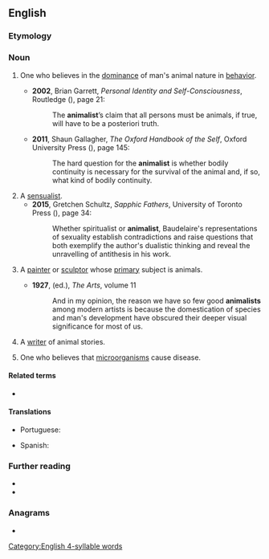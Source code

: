 ==English==

===Etymology===
{{suffix|en|animal|ist}}

===Noun===
{{en-noun}}

# {{lb|en|philosophy}} One who believes in the [[dominance]] of man's animal nature in [[behavior]].
#* '''2002''', Brian Garrett, ''Personal Identity and Self-Consciousness'', Routledge ({{ISBN|9781134708024}}), page 21:
#*: The '''animalist'''’s claim that all persons must be animals, if true, will have to be a posteriori truth.
#* '''2011''', Shaun Gallagher, ''The Oxford Handbook of the Self'', Oxford University Press ({{ISBN|9780199548019}}), page 145:
#*: The hard question for the '''animalist''' is whether bodily continuity is necessary for the survival of the animal and, if so, what kind of bodily continuity. 
# A [[sensualist]].
#* '''2015''', Gretchen Schultz, ''Sapphic Fathers'', University of Toronto Press ({{ISBN|9781442666405}}), page 34:
#*: Whether spiritualist or '''animalist''', Baudelaire's representations of sexuality establish contradictions and raise questions that both exemplify the author's dualistic thinking and reveal the unravelling of antithesis in his work.
# {{lb|en|art}} A [[painter]] or [[sculptor]] whose [[primary]] subject is animals.
#: {{syn|en|animalier}}
#* '''1927''', {{w|Hamilton Easter Field}} (ed.), ''The Arts'', volume 11
#*: And in my opinion, the reason we have so few good '''animalists''' among modern artists is because the domestication of species and man's development have obscured  their deeper visual significance for most of us.
# {{lb|en|literature}} A [[writer]] of animal stories.
# {{lb|en|rare}} One who believes that [[microorganism]]s cause disease.

====Related terms====
* {{l|en|animalism}}

====Translations====
{{trans-top|painter or sculptor whose primary subject is animals}}
* Portuguese: {{t|pt|animalista|m|f}}
{{trans-mid}}
* Spanish: {{t|es|animalista |m|f}}
{{trans-bottom}}

===Further reading===
* {{R:Lexico}}
* {{R:Merriam-Webster Online}}

===Anagrams===
* {{anagrams|en|a=aaiilmnst|Tamilians}}

[[Category:English 4-syllable words]]